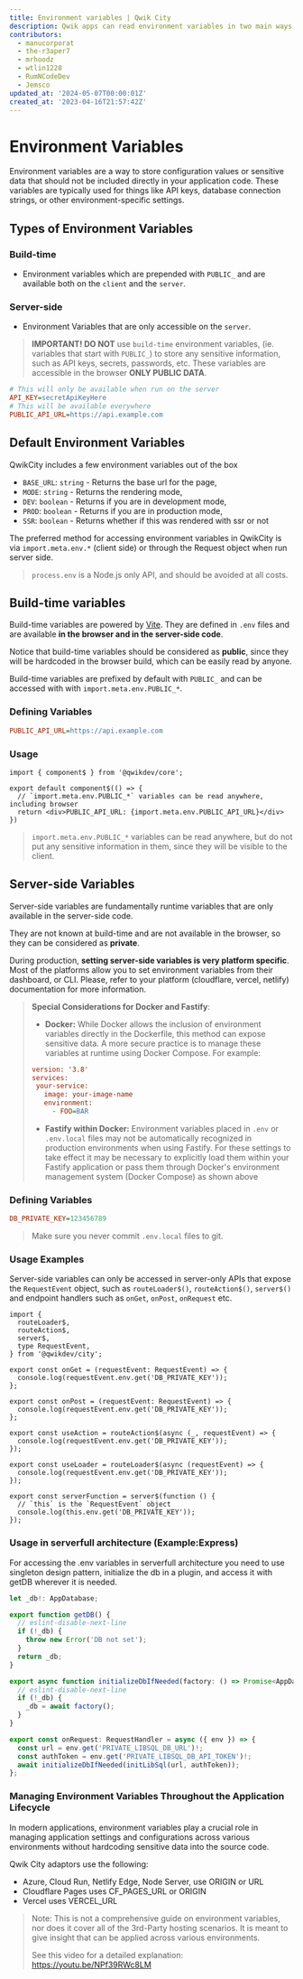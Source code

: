 ```yaml
---
title: Environment variables | Qwik City
description: Qwik apps can read environment variables in two main ways build-time variables and server-side variables.
contributors:
  - manucorporat
  - the-r3aper7
  - mrhoodz
  - wtlin1228
  - RumNCodeDev
  - Jemsco
updated_at: '2024-05-07T00:00:01Z'
created_at: '2023-04-16T21:57:42Z'
---
```


# Environment Variables

Environment variables are a way to store configuration values or sensitive data that should not be included directly in your application code. These variables are typically used for things like API keys, database connection strings, or other environment-specific settings.

## Types of Environment Variables
### Build-time
  - Environment variables which are prepended with  `PUBLIC_` and are available both on the `client` and the `server`.
### Server-side
  - Environment Variables that are only accessible on the `server`.



> **IMPORTANT! DO NOT** use `build-time` environment variables, (ie. variables that start with `PUBLIC_`) to store any sensitive information, such as API keys, secrets, passwords, etc. These variables are accessible in the browser **ONLY PUBLIC DATA**.


```ini title=".env.local"
# This will only be available when run on the server
API_KEY=secretApiKeyHere
# This will be available everywhere
PUBLIC_API_URL=https://api.example.com
```


## Default Environment Variables
QwikCity includes a few environment variables out of the box
 - `BASE_URL`: `string` -  Returns the base url for the page,
 - `MODE`: `string` -  Returns the rendering mode,
 - `DEV`: `boolean` -  Returns if you are in development mode,
 - `PROD`: `boolean` -  Returns if you are in production mode,
 - `SSR`: `boolean` -  Returns whether if this was rendered with ssr or not


The preferred method for accessing environment variables in QwikCity is via `import.meta.env.*` (client side) or through the Request object when run server side.
> `process.env` is a Node.js only API, and should be avoided at all costs.

## Build-time variables

Build-time variables are powered by [Vite](https://vitejs.dev/guide/env-and-mode.html). They are defined in `.env` files and are available **in the browser and in the server-side code**.



Notice that build-time variables should be considered as **public**, since they will be hardcoded in the browser build, which can be easily read by anyone.

Build-time variables are prefixed by default with `PUBLIC_` and can be accessed with with `import.meta.env.PUBLIC_*`.

### Defining Variables

```ini title=".env.local" /PUBLIC_API_URL/#a
PUBLIC_API_URL=https://api.example.com
```

### Usage

```tsx {4} /PUBLIC_API_URL/#a title="src/routes/index.tsx"
import { component$ } from '@qwikdev/core';

export default component$(() => {
  // `import.meta.env.PUBLIC_*` variables can be read anywhere, including browser
  return <div>PUBLIC_API_URL: {import.meta.env.PUBLIC_API_URL}</div>
})
```

> `import.meta.env.PUBLIC_*` variables can be read anywhere, but do not put any sensitive information in them, since they will be visible to the client.

## Server-side Variables

Server-side variables are fundamentally runtime variables that are only available in the server-side code.

They are not known at build-time and are not available in the browser, so they can be considered as **private**.

During production, **setting server-side variables is very platform specific**. Most of the platforms allow you to set environment variables from their dashboard, or CLI. Please, refer to your platform (cloudflare, vercel, netlify) documentation for more information.

> **Special Considerations for Docker and Fastify**:
> - **Docker:** While Docker allows the inclusion of environment variables directly in the Dockerfile, this method can expose sensitive data.  A more secure practice is to manage these variables at runtime using Docker Compose. For example:
> ```ini title="docker-compose.yml"
> version: '3.8'
> services:
>  your-service:
>    image: your-image-name
>    environment:
>      - FOO=BAR
> ```
>
> - **Fastify within Docker:** Environment variables placed in `.env` or `.env.local` files may not be automatically recognized in production environments when using Fastify.  For these settings to take effect it may be necessary to explicitly load them within your Fastify application or pass them through Docker's environment management system (Docker Compose) as shown above

### Defining Variables

```ini title=".env.local"
DB_PRIVATE_KEY=123456789
```

> Make sure you never commit `.env.local` files to git.


### Usage Examples

Server-side variables can only be accessed in server-only APIs that expose the `RequestEvent` object, such as `routeLoader$()`, `routeAction$()`, `server$()` and endpoint handlers such as `onGet`, `onPost`, `onRequest` etc.

```tsx /DB_PRIVATE_KEY/ title="src/routes/index.tsx"
import {
  routeLoader$,
  routeAction$,
  server$,
  type RequestEvent,
} from '@qwikdev/city';

export const onGet = (requestEvent: RequestEvent) => {
  console.log(requestEvent.env.get('DB_PRIVATE_KEY'));
};

export const onPost = (requestEvent: RequestEvent) => {
  console.log(requestEvent.env.get('DB_PRIVATE_KEY'));
};

export const useAction = routeAction$(async (_, requestEvent) => {
  console.log(requestEvent.env.get('DB_PRIVATE_KEY'));
});

export const useLoader = routeLoader$(async (requestEvent) => {
  console.log(requestEvent.env.get('DB_PRIVATE_KEY'));
});

export const serverFunction = server$(function () {
  // `this` is the `RequestEvent` object
  console.log(this.env.get('DB_PRIVATE_KEY'));
});
```



### Usage in serverfull architecture (Example:Express)

For accessing the .env variables in serverfull architecture you need to use singleton design pattern, initialize the db in a plugin, and access it with getDB wherever it is needed.

```typescript title="src/util/db.ts"
let _db!: AppDatabase;

export function getDB() {
  // eslint-disable-next-line
  if (!_db) {
    throw new Error('DB not set');
  }
  return _db;
}

export async function initializeDbIfNeeded(factory: () => Promise<AppDatabase>) {
  // eslint-disable-next-line
  if (!_db) {
    _db = await factory();
  }
}
```

```typescript title="src/routes/plugin@db.ts"
export const onRequest: RequestHandler = async ({ env }) => {
  const url = env.get('PRIVATE_LIBSQL_DB_URL')!;
  const authToken = env.get('PRIVATE_LIBSQL_DB_API_TOKEN')!;
  await initializeDbIfNeeded(initLibSql(url, authToken));
};
```

### Managing Environment Variables Throughout the Application Lifecycle

In modern applications, environment variables play a crucial role in managing application settings and configurations across various environments without hardcoding sensitive data into the source code.

Qwik City adaptors use the following:
- Azure, Cloud Run, Netlify Edge, Node Server, use ORIGIN or URL
- Cloudflare Pages uses CF_PAGES_URL or ORIGIN
- Vercel uses VERCEL_URL

> Note:
> This is not a comprehensive guide on environment variables, nor does it cover all of the 3rd-Party hosting scenarios. It is meant to give insight that can be applied across various environments. 
> 
> See this video for a detailed explanation:
> https://youtu.be/NPf39RWc8LM
